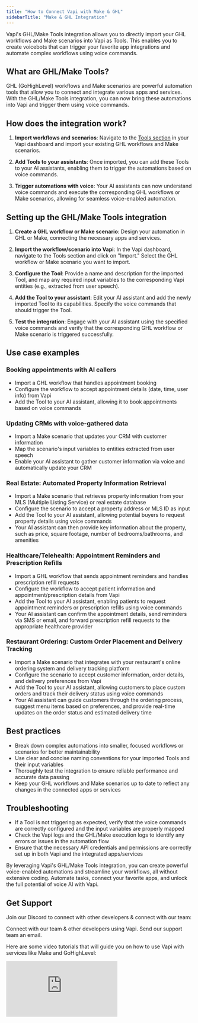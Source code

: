 ```yaml
---
title: "How to Connect Vapi with Make & GHL"
sidebarTitle: "Make & GHL Integration"
---
```


Vapi's GHL/Make Tools integration allows you to directly import your GHL workflows and Make scenarios into Vapi as Tools. This enables you to create voicebots that can trigger your favorite app integrations and automate complex workflows using voice commands.

## What are GHL/Make Tools?

GHL (GoHighLevel) workflows and Make scenarios are powerful automation tools that allow you to connect and integrate various apps and services. With the GHL/Make Tools integration, you can now bring these automations into Vapi and trigger them using voice commands.

## How does the integration work?

1. **Import workflows and scenarios**: Navigate to the [Tools section](https://dashboard.vapi.ai/tools) in your Vapi dashboard and import your existing GHL workflows and Make scenarios.

2. **Add Tools to your assistants**: Once imported, you can add these Tools to your AI assistants, enabling them to trigger the automations based on voice commands.

3. **Trigger automations with voice**: Your AI assistants can now understand voice commands and execute the corresponding GHL workflows or Make scenarios, allowing for seamless voice-enabled automation.

## Setting up the GHL/Make Tools integration

1. **Create a GHL workflow or Make scenario**: Design your automation in GHL or Make, connecting the necessary apps and services.

2. **Import the workflow/scenario into Vapi**: In the Vapi dashboard, navigate to the Tools section and click on "Import." Select the GHL workflow or Make scenario you want to import.

3. **Configure the Tool**: Provide a name and description for the imported Tool, and map any required input variables to the corresponding Vapi entities (e.g., extracted from user speech).

4. **Add the Tool to your assistant**: Edit your AI assistant and add the newly imported Tool to its capabilities. Specify the voice commands that should trigger the Tool.

5. **Test the integration**: Engage with your AI assistant using the specified voice commands and verify that the corresponding GHL workflow or Make scenario is triggered successfully.

## Use case examples

### Booking appointments with AI callers

- Import a GHL workflow that handles appointment booking
- Configure the workflow to accept appointment details (date, time, user info) from Vapi
- Add the Tool to your AI assistant, allowing it to book appointments based on voice commands

### Updating CRMs with voice-gathered data

- Import a Make scenario that updates your CRM with customer information
- Map the scenario's input variables to entities extracted from user speech
- Enable your AI assistant to gather customer information via voice and automatically update your CRM

### Real Estate: Automated Property Information Retrieval

- Import a Make scenario that retrieves property information from your MLS (Multiple Listing Service) or real estate database
- Configure the scenario to accept a property address or MLS ID as input
- Add the Tool to your AI assistant, allowing potential buyers to request property details using voice commands
- Your AI assistant can then provide key information about the property, such as price, square footage, number of bedrooms/bathrooms, and amenities

### Healthcare/Telehealth: Appointment Reminders and Prescription Refills

- Import a GHL workflow that sends appointment reminders and handles prescription refill requests
- Configure the workflow to accept patient information and appointment/prescription details from Vapi
- Add the Tool to your AI assistant, enabling patients to request appointment reminders or prescription refills using voice commands
- Your AI assistant can confirm the appointment details, send reminders via SMS or email, and forward prescription refill requests to the appropriate healthcare provider

### Restaurant Ordering: Custom Order Placement and Delivery Tracking

- Import a Make scenario that integrates with your restaurant's online ordering system and delivery tracking platform
- Configure the scenario to accept customer information, order details, and delivery preferences from Vapi
- Add the Tool to your AI assistant, allowing customers to place custom orders and track their delivery status using voice commands
- Your AI assistant can guide customers through the ordering process, suggest menu items based on preferences, and provide real-time updates on the order status and estimated delivery time

## Best practices

- Break down complex automations into smaller, focused workflows or scenarios for better maintainability
- Use clear and concise naming conventions for your imported Tools and their input variables
- Thoroughly test the integration to ensure reliable performance and accurate data passing
- Keep your GHL workflows and Make scenarios up to date to reflect any changes in the connected apps or services

## Troubleshooting

- If a Tool is not triggering as expected, verify that the voice commands are correctly configured and the input variables are properly mapped
- Check the Vapi logs and the GHL/Make execution logs to identify any errors or issues in the automation flow
- Ensure that the necessary API credentials and permissions are correctly set up in both Vapi and the integrated apps/services

By leveraging Vapi's GHL/Make Tools integration, you can create powerful voice-enabled automations and streamline your workflows, all without extensive coding. Automate tasks, connect your favorite apps, and unlock the full potential of voice AI with Vapi.

## Get Support

Join our Discord to connect with other developers & connect with our team:

<CardGroup cols={2}>
  <Card
    title="Join Our Discord"
    icon="discord"
    iconType="solid"
    color="#5A65EA"
    href="https://discord.gg/pUFNcf2WmH"
  >
    Connect with our team & other developers using Vapi.
  </Card>
  <Card
    title="Email Support"
    icon="mailbox"
    iconType="solid"
    color="#7a7f85"
    href="mailto:support@vapi.ai"
  >
    Send our support team an email.
  </Card>
</CardGroup>

Here are some video tutorials that will guide you on how to use Vapi with services like Make and GoHighLevel:

<div class="video-grid">
  <iframe
    src="https://www.youtube.com/embed/PVP1P2nak4M?si=vGGAMZVI3Fzzik9X"
    title="YouTube video player"
    frameborder="0"
    allow="accelerometer; autoplay; clipboard-write; encrypted-media; gyroscope; picture-in-picture; web-share"
    referrerpolicy="strict-origin-when-cross-origin"
    allowfullscreen
  />
  <iframe
    src="https://www.youtube.com/embed/3LSXJECXpkc?si=hhWsXZeFYC6wM-cq"
    title="YouTube video player"
    frameborder="0"
    allow="accelerometer; autoplay; clipboard-write; encrypted-media; gyroscope; picture-in-picture; web-share"
    referrerpolicy="strict-origin-when-cross-origin"
    allowfullscreen
  />
  <iframe
    src="https://www.loom.com/embed/026d1c1a2cc64e479044619842ce8bd1?sid=c5934ff7-2f58-4cf3-952a-140938079ca0"
    title="GoHighLevel Loom Video"
    frameborder="0"
    allow="accelerometer; autoplay; clipboard-write; encrypted-media; gyroscope; picture-in-picture; web-share"
    referrerpolicy="strict-origin-when-cross-origin"
    allowfullscreen
  />
  <iframe
    src="https://www.loom.com/embed/210579f412bd47de8964683b2f28c3ec?sid=1f289c56-d4bc-4923-85bb-6cbc0fe55361"
    title="GoHighLevel Bulk call Loom Video"
    frameborder="0"
    allow="accelerometer; autoplay; clipboard-write; encrypted-media; gyroscope; picture-in-picture; web-share"
    referrerpolicy="strict-origin-when-cross-origin"
    allowfullscreen
  />
  <iframe
    src="https://www.youtube.com/embed/KwQmJbIOov4?si=x5ep0ziyIM5ueuvG"
    title="GoHighLevel Bulk call Loom Video"
    frameborder="0"
    allow="accelerometer; autoplay; clipboard-write; encrypted-media; gyroscope; picture-in-picture; web-share"
    referrerpolicy="strict-origin-when-cross-origin"
    allowfullscreen
  />
</div>

